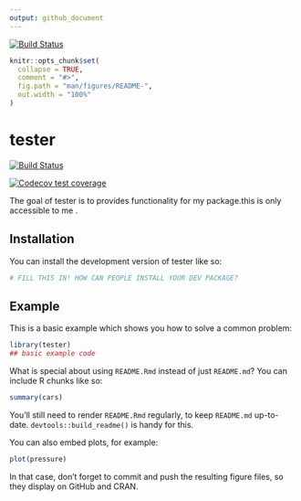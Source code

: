 ```yaml
---
output: github_document
---
```

[![Build Status](https://app.travis-ci.com/sreyasas95/tester.svg?token=UAqeBDcC8hJHWexx9zvZ&branch=master)](https://app.travis-ci.com/sreyasas95/tester)


<!-- README.md is generated from README.Rmd. Please edit that file -->

```r
knitr::opts_chunk$set(
  collapse = TRUE,
  comment = "#>",
  fig.path = "man/figures/README-",
  out.width = "100%"
)
```

# tester

<!-- badges: start -->
[![Build Status](https://app.travis-ci.com/sreyasas95/tester.svg?token=UAqeBDcC8hJHWexx9zvZ&branch=master)](https://app.travis-ci.com/sreyasas95/tester)

[![Codecov test coverage](https://codecov.io/gh/sreyasas95/tester/graph/badge.svg)](https://app.codecov.io/gh/sreyasas95/tester)
<!-- badges: end -->

The goal of tester is to provides functionality for my package.this is only accessible to me .

## Installation

You can install the development version of tester like so:

``` r
# FILL THIS IN! HOW CAN PEOPLE INSTALL YOUR DEV PACKAGE?
```

## Example

This is a basic example which shows you how to solve a common problem:

```r
library(tester)
## basic example code
```

What is special about using `README.Rmd` instead of just `README.md`? You can include R chunks like so:

```r
summary(cars)
```

You'll still need to render `README.Rmd` regularly, to keep `README.md` up-to-date. `devtools::build_readme()` is handy for this.

You can also embed plots, for example:

```r
plot(pressure)
```

In that case, don't forget to commit and push the resulting figure files, so they display on GitHub and CRAN.
